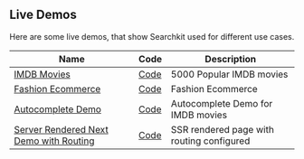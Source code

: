 ## Live Demos

Here are some live demos, that show Searchkit used for different use cases.

| Name | Code | Description |
| --- | --- | --- |
| [IMDB Movies](/demo) | [Code](https://github.com/searchkit/searchkit/blob/next/apps/web/pages/demo.tsx) | 5000 Popular IMDB movies  |
| [Fashion Ecommerce](/demo-ecommerce) | [Code](https://github.com/searchkit/searchkit/blob/next/apps/web/pages/demo-ecommerce.tsx) | Fashion Ecommerce |
| [Autocomplete Demo](/autocomplete) | [Code](https://github.com/searchkit/searchkit/blob/next/apps/web/pages/autocomplete.jsx) | Autocomplete Demo for IMDB movies |
| [Server Rendered Next Demo with Routing](/ssr-demo) | [Code](https://github.com/searchkit/searchkit/blob/next/apps/web/pages/ssr-demo.jsx) | SSR rendered page with routing configured |